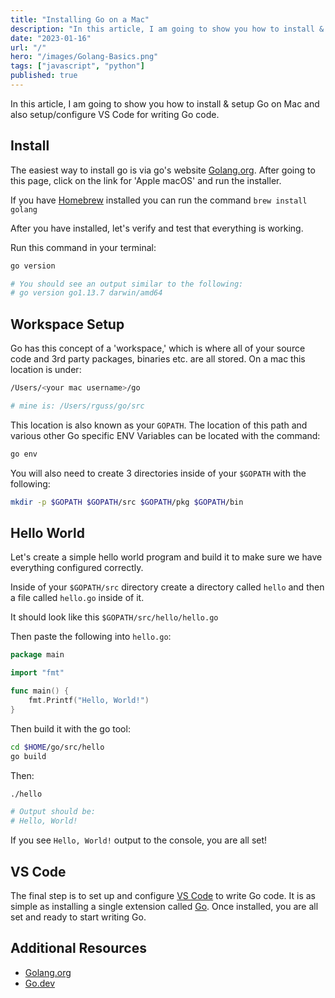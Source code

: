 ```yaml
---
title: "Installing Go on a Mac"
description: "In this article, I am going to show you how to install & setup Go (Golang) on Mac and also setup/configure VS Code for writing Go (Golang) code. In this article, I am going to show you how to install & setup Go (Golang) on Mac and also setup/configure VS Code for writing Go (Golang) code."
date: "2023-01-16"
url: "/"
hero: "/images/Golang-Basics.png"
tags: ["javascript", "python"]
published: true
---
```


In this article, I am going to show you how to install & setup Go on Mac and also setup/configure VS Code for writing Go code.

## Install

The easiest way to install go is via go's website [Golang.org](https://golang.org/dl). After going to this page, click on the link for 'Apple macOS' and run the installer.

If you have [Homebrew](https://brew.sh/) installed you can run the command `brew install golang`

After you have installed, let's verify and test that everything is working.

Run this command in your terminal:

```bash
go version

# You should see an output similar to the following:
# go version go1.13.7 darwin/amd64
```

## Workspace Setup

Go has this concept of a 'workspace,' which is where all of your source code and 3rd party packages, binaries etc. are all stored. On a mac this location is under:

```bash
/Users/<your mac username>/go

# mine is: /Users/rguss/go/src
```

This location is also known as your `GOPATH`. The location of this path and various other Go specific ENV Variables can be located with the command:

```bash
go env
```

You will also need to create 3 directories inside of your `$GOPATH` with the following:

```bash
mkdir -p $GOPATH $GOPATH/src $GOPATH/pkg $GOPATH/bin
```

## Hello World

Let's create a simple hello world program and build it to make sure we have everything configured correctly.

Inside of your `$GOPATH/src` directory create a directory called `hello` and then a file called `hello.go` inside of it.

It should look like this `$GOPATH/src/hello/hello.go`

Then paste the following into `hello.go`:

```go
package main

import "fmt"

func main() {
	fmt.Printf("Hello, World!")
}
```

Then build it with the go tool:

```bash
cd $HOME/go/src/hello
go build
```

Then:

```bash
./hello

# Output should be:
# Hello, World!
```

If you see `Hello, World!` output to the console, you are all set!

## VS Code

The final step is to set up and configure [VS Code](https://code.visualstudio.com/) to write Go code. It is as simple as
installing a single extension called [Go](https://marketplace.visualstudio.com/items?itemName=ms-vscode.Go). Once installed, you are all set and ready to start writing Go.

## Additional Resources

- [Golang.org](https://golang.org/)
- [Go.dev](https://go.dev/)
